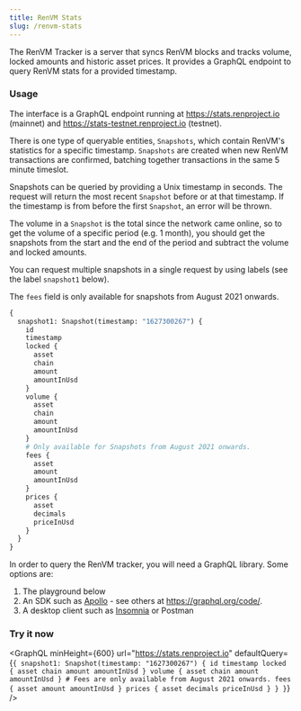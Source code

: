 ```yaml
---
title: RenVM Stats
slug: /renvm-stats
---
```



<DocTag type={DocType.HowTo} /> <DocTag type={DocType.Reference} />

The RenVM Tracker is a server that syncs RenVM blocks and tracks volume, locked amounts and historic asset prices. It provides a GraphQL endpoint to query RenVM stats for a provided timestamp.

### Usage

The interface is a GraphQL endpoint running at https://stats.renproject.io (mainnet) and https://stats-testnet.renproject.io (testnet).

There is one type of queryable entities, `Snapshots`, which contain RenVM's statistics for a specific timestamp. `Snapshots` are created when new RenVM transactions are confirmed, batching together transactions in the same 5 minute timeslot.

Snapshots can be queried by providing a Unix timestamp in seconds. The request will return the most recent `Snapshot` before or at that timestamp. If the timestamp is from before the first `Snapshot`, an error will be thrown.

The volume in a `Snapshot` is the total since the network came online, so to get the volume of a specific period (e.g. 1 month), you should get the snapshots from the start and the end of the period and subtract the volume and locked amounts.

You can request multiple snapshots in a single request by using labels (see the label `snapshot1` below).

The `fees` field is only available for snapshots from August 2021 onwards.

```graphql
{
  snapshot1: Snapshot(timestamp: "1627300267") {
    id
    timestamp
    locked {
      asset
      chain
      amount
      amountInUsd
    }
    volume {
      asset
      chain
      amount
      amountInUsd
    }
    # Only available for Snapshots from August 2021 onwards.
    fees {
      asset
      amount
      amountInUsd
    }
    prices {
      asset
      decimals
      priceInUsd
    }
  }
}
```

In order to query the RenVM tracker, you will need a GraphQL library. Some options are:

1. The playground below
2. An SDK such as [Apollo](https://www.npmjs.com/package/@apollo/client) - see others at https://graphql.org/code/.
3. A desktop client such as [Insomnia](https://insomnia.rest/products/insomnia) or Postman

### Try it now

<GraphQL
  minHeight={600}
  url="https://stats.renproject.io"
  defaultQuery={`{
  snapshot1: Snapshot(timestamp: "1627300267") {
    id
    timestamp
    locked {
      asset
      chain
      amount
      amountInUsd
    }
    volume {
      asset
      chain
      amount
      amountInUsd
    }
    # Fees are only available from August 2021 onwards.
    fees {
      asset
      amount
      amountInUsd
    }
    prices {
      asset
      decimals
      priceInUsd
    }
  }
}`}
/>
